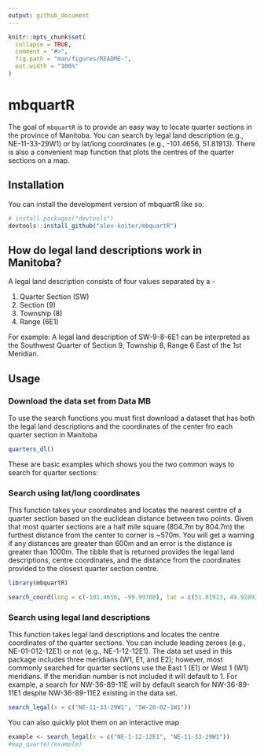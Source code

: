 ```yaml
---
output: github_document
---
```


<!-- README.md is generated from README.Rmd. Please edit that file -->

```r
knitr::opts_chunk$set(
  collapse = TRUE,
  comment = "#>",
  fig.path = "man/figures/README-",
  out.width = "100%"
)
```

# mbquartR

<!-- badges: start -->
<!-- badges: end -->

The goal of `mbquartR` is to provide an easy way to locate quarter sections in the province of Manitoba. You can search by legal land description (e.g., NE-11-33-29W1) or by lat/long coordinates (e.g., -101.4656, 51.81913). There is also a convenient map function that plots the centres of the quarter sections on a map.

## Installation

You can install the development version of mbquartR like so:

```r
# install.packages("devtools")
devtools::install_github("alex-koiter/mbquartR")
```
## How do legal land descriptions work in Manitoba?
A legal land description consists of four values separated by a -

1. Quarter Section (SW)
2. Section (9)
3. Township (8)
4. Range (6E1)

For example: 
A legal land description of SW-9-8-6E1 can be interpreted as the Southwest Quarter of Section 9, Township 8, Range 6 East of the 1st Meridian. 


## Usage

### Download the data set from Data MB

To use the search functions you must first download a dataset that has both the legal land descriptions and the coordinates of the center fro each quarter section in Manitoba

```r
quarters_dl()
```


These are basic examples which shows you the two common ways to search for quarter sections:

### Search using lat/long coordinates
This function takes your coordinates and locates the nearest centre of a quarter section based on the euclidean distance between two points. Given that most quarter sections are a half mile square (804.7m by 804.7m) the furthest distance from the center to corner is ~570m. You will get a warning if any distances are greater than 600m and an error is the distance is greater than 1000m. The tibble that is returned provides the legal land descriptions, centre coordinates, and the distance from the coordinates provided to the closest quarter section centre. 

```r
library(mbquartR)

search_coord(long = c(-101.4656, -99.99768), lat = c(51.81913, 49.928926))
```

### Search using legal land descriptions
This function takes legal land descriptions and locates the centre coordinates of the quarter sections. You can include leading zeroes (e.g., NE-01-012-12E1) or not (e.g., NE-1-12-12E1). The data set used in this package includes three meridians (W1, E1, and E2); however, most commonly searched for quarter sections use the East 1 (E1) or West 1 (W1) meridians. If the meridian number is not included it will default to 1. For example, a search for NW-36-89-11E will by default search for NW-36-89-11E1 despite NW-36-89-11E2 existing in the data set.

```r

search_legal(x = c("NE-11-33-29W1", "SW-20-02-1W1"))
```

You can also quickly plot them on an interactive map

```r
example <- search_legal(x = c("NE-1-12-12E1", "NE-11-33-29W1"))
#map_quarter(example)
```

